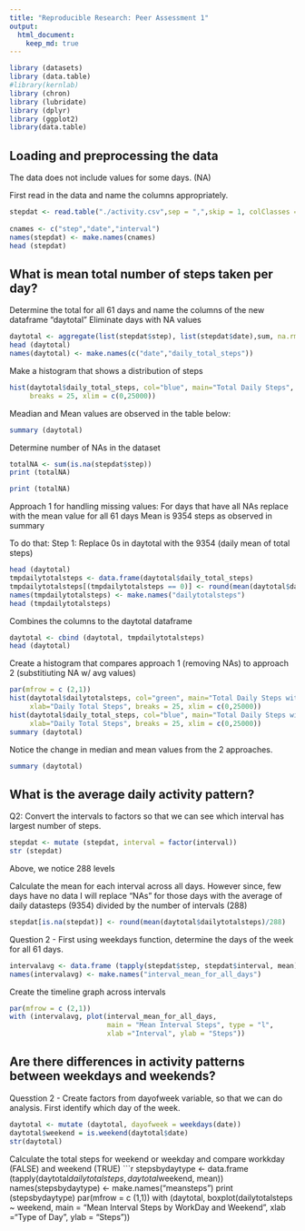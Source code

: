 ```yaml
---
title: "Reproducible Research: Peer Assessment 1"
output: 
  html_document:
    keep_md: true
---
```

```r
library (datasets)
library (data.table)
#library(kernlab)
library (chron)
library (lubridate)
library (dplyr)
library (ggplot2)
library(data.table)
```

## Loading and preprocessing the data

The data does not include values for some days. (NA)

First read in the data and name the columns appropriately.

```r
stepdat <- read.table("./activity.csv",sep = ",",skip = 1, colClasses = c("numeric",
                                                                          "Date","numeric"))
cnames <- c("step","date","interval")
names(stepdat) <- make.names(cnames)
head (stepdat)
```

## What is mean total number of steps taken per day?
Determine the total for all 61 days and name the columns of the new dataframe "daytotal"
Eliminate days with NA values

```r
daytotal <- aggregate(list(stepdat$step), list(stepdat$date),sum, na.rm = TRUE)
head (daytotal)
names(daytotal) <- make.names(c("date","daily_total_steps"))
```

Make a histogram that shows a distribution of steps

```r
hist(daytotal$daily_total_steps, col="blue", main="Total Daily Steps", xlab="Daily Total Steps", 
     breaks = 25, xlim = c(0,25000))
```
Meadian and Mean values are observed in the table below:
```r
summary (daytotal)
```
Determine number of NAs in the dataset
```r
totalNA <- sum(is.na(stepdat$step))
print (totalNA)

print (totalNA)
```

Approach 1 for handling missing values:
For days that have all NAs replace with the mean value for all 61 days
Mean is 9354 steps as observed in summary

To do that: 
Step 1: Replace 0s in daytotal with the 9354 (daily mean of total steps)

```r
head (daytotal)
tmpdailytotalsteps <- data.frame(daytotal$daily_total_steps)
tmpdailytotalsteps[(tmpdailytotalsteps == 0)] <- round(mean(daytotal$daily_total_steps),0)
names(tmpdailytotalsteps) <- make.names("dailytotalsteps")
head (tmpdailytotalsteps)
```

Combines the columns to the daytotal dataframe
```r
daytotal <- cbind (daytotal, tmpdailytotalsteps)
head (daytotal)
```
Create a histogram that compares approach 1 (removing NAs) to approach 2 (substitiuting NA w/ avg values)
```r
par(mfrow = c (2,1))
hist(daytotal$dailytotalsteps, col="green", main="Total Daily Steps with modified NA values", 
     xlab="Daily Total Steps", breaks = 25, xlim = c(0,25000))
hist(daytotal$daily_total_steps, col="blue", main="Total Daily Steps with eliminating NA values", 
     xlab="Daily Total Steps", breaks = 25, xlim = c(0,25000))
summary (daytotal)
```
Notice the change in median and mean values from the 2 approaches.
```r
summary (daytotal)
```

## What is the average daily activity pattern?

Q2: Convert the intervals to factors so that we can see which interval has largest number of steps.
```r
stepdat <- mutate (stepdat, interval = factor(interval))
str (stepdat)
```
Above, we notice 288 levels

Calculate the mean for each interval across all days.
However since, few days have no data I will replace "NAs" for those days with the 
average of daily datasteps (9354) divided by the number of intervals (288)

```r
stepdat[is.na(stepdat)] <- round(mean(daytotal$dailytotalsteps)/288)
```


Question 2 - First using weekdays function, determine the days of the week for all 61 days.
```r
intervalavg <- data.frame (tapply(stepdat$step, stepdat$interval, mean))
names(intervalavg) <- make.names("interval_mean_for_all_days")
```

Create the timeline graph across intervals
```r
par(mfrow = c (2,1))
with (intervalavg, plot(interval_mean_for_all_days, 
                        main = "Mean Interval Steps", type = "l", 
                        xlab ="Interval", ylab = "Steps"))
```

## Are there differences in activity patterns between weekdays and weekends?
Quesstion 2 - Create factors from dayofweek variable, so that we can do analysis.
First identify which day of the week.
```r
daytotal <- mutate (daytotal, dayofweek = weekdays(date))
daytotal$weekend = is.weekend(daytotal$date)
str(daytotal)
```

Calculate the total steps for weekend or weekday and compare workkday (FALSE) and weekend (TRUE)
```r
stepsbydaytype  <- data.frame (tapply(daytotal$dailytotalsteps, daytotal$weekend, mean))
names(stepsbydaytype) <- make.names("meansteps")
print (stepsbydaytype)
par(mfrow = c (1,1))
with (daytotal, boxplot(dailytotalsteps ~ weekend,
                        main = "Mean Interval Steps by WorkDay and Weekend", 
                        xlab ="Type of Day", ylab = "Steps"))